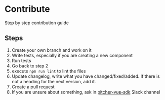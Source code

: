 
<Meta title="How Tos/How to contribute" />

# Contribute
Step by step contribution guide

## Steps
1. Create your own branch and work on it
2. Write tests, especially if you are creating a new component
3. Run tests
4. Go back to step 2
5. execute `npm run lint` to lint the files
6. Update changelog, write what you have changed/fixed/added. If there is not a heading for the next version, add it.
7. Create a pull request
8. If you are unsure about something, ask in [pitcher-vue-sdk](https://pitcher.slack.com/archives/CSKEWT6QN) Slack channel
